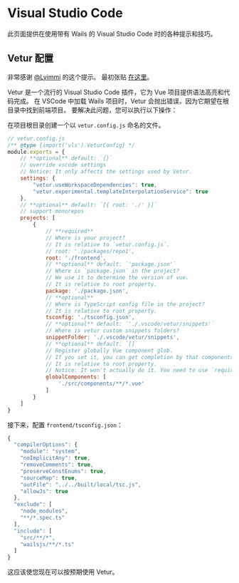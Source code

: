 
# Visual Studio Code

此页面提供在使用带有 Wails 的 Visual Studio Code 时的各种提示和技巧。

## Vetur 配置

非常感谢 [@Lyimmi](https://github.com/Lyimmi) 的这个提示。 最初张贴 [在这里](https://github.com/wailsapp/zappie/issues/1791#issuecomment-1228158349)。

Vetur 是一个流行的 Visual Studio Code 插件，它为 Vue 项目提供语法高亮和代码完成。 在 VSCode 中加载 Wails 项目时，Vetur 会抛出错误，因为它期望在根目录中找到前端项目。 要解决此问题，您可以执行以下操作：

在项目根目录创建一个以 `vetur.config.js` 命名的文件。

```javascript
// vetur.config.js
/** @type {import('vls').VeturConfig} */
module.exports = {
    // **optional** default: `{}`
    // override vscode settings
    // Notice: It only affects the settings used by Vetur.
    settings: {
        "vetur.useWorkspaceDependencies": true,
        "vetur.experimental.templateInterpolationService": true
    },
    // **optional** default: `[{ root: './' }]`
    // support monorepos
    projects: [
        {
            // **required**
            // Where is your project?
            // It is relative to `vetur.config.js`.
            // root: './packages/repo1',
            root: './frontend',
            // **optional** default: `'package.json'`
            // Where is `package.json` in the project?
            // We use it to determine the version of vue.
            // It is relative to root property.
            package: './package.json',
            // **optional**
            // Where is TypeScript config file in the project?
            // It is relative to root property.
            tsconfig: './tsconfig.json',
            // **optional** default: `'./.vscode/vetur/snippets'`
            // Where is vetur custom snippets folders?
            snippetFolder: './.vscode/vetur/snippets',
            // **optional** default: `[]`
            // Register globally Vue component glob.
            // If you set it, you can get completion by that components.
            // It is relative to root property.
            // Notice: It won't actually do it. You need to use `require.context` or `Vue.component`
            globalComponents: [
                './src/components/**/*.vue'
            ]
        }
    ]
}
```

接下来，配置 `frontend/tsconfig.json`：

```javascript
{
  "compilerOptions": {
    "module": "system",
    "noImplicitAny": true,
    "removeComments": true,
    "preserveConstEnums": true,
    "sourceMap": true,
    "outFile": "../../built/local/tsc.js",
    "allowJs": true
  },
  "exclude": [
    "node_modules",
    "**/*.spec.ts"
  ],
  "include": [
    "src/**/*",
    "wailsjs/**/*.ts"
  ]
}
```
这应该使您现在可以按预期使用 Vetur。

